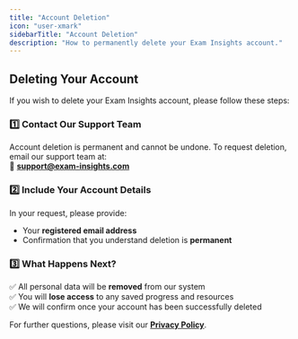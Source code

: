 ```yaml
---
title: "Account Deletion"
icon: "user-xmark"
sidebarTitle: "Account Deletion"
description: "How to permanently delete your Exam Insights account."
---
```


## **Deleting Your Account**

If you wish to delete your Exam Insights account, please follow these steps:

### **1️⃣ Contact Our Support Team**
Account deletion is permanent and cannot be undone. To request deletion, email our support team at:  
📧 **[support@exam-insights.com](mailto:support@exam-insights.com)**  

### **2️⃣ Include Your Account Details**
In your request, please provide:  
- Your **registered email address**  
- Confirmation that you understand deletion is **permanent**  

### **3️⃣ What Happens Next?**
✅ All personal data will be **removed** from our system  
✅ You will **lose access** to any saved progress and resources  
✅ We will confirm once your account has been successfully deleted  

For further questions, please visit our **[Privacy Policy](/privacy_policy)**.  